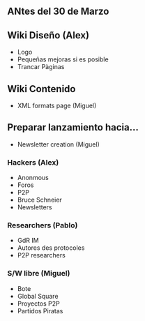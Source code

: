 



== ANtes del 30 de Marzo ==

== Wiki Diseño (Alex) ==

* Logo
* Pequeñas mejoras si es posible
* Trancar Pàginas

== Wiki Contenido ==

* XML formats page (Miguel)

== Preparar lanzamiento hacia... ==

* Newsletter creation (Miguel)

=== Hackers (Alex) ===

* Anonmous
* Foros 
* P2P
* Bruce Schneier 
* Newsletters

=== Researchers (Pablo) ===

* GdR IM
* Autores des protocoles
* P2P researchers

=== S/W libre (Miguel) ===

* Bote
* Global Square
* Proyectos P2P
* Partidos Piratas